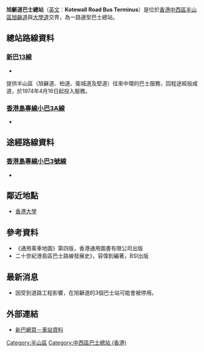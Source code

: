 {{primarysources|time=2014-09-05T06:20:42+00:00}}
{{Infobox HK Bus terminus
| image= KotewallRoadBT.jpg
| name= 旭龢道巴士總站<br/>Kotewall Road Bus Terminus
| district= [[中西區_(香港)|中西區]]
| area= 半山區（列堤頓道及旭龢道） 
| street= [[旭龢道|旭龢道]]與[[大學道_(香港大學)|大學道]]交界
| opendate= 1974年
| terminate= [[新巴|新巴]]<br>13線<br>[[專線小巴|專線小巴]]<br>3A線
| via= [[專線小巴|專線小巴]]<br>3號線
| feeder= 
| nearbystreets= 旭龢道、大學道、[[干德道|干德道]]、[[克頓道|克頓道]]
| nearbysights= [[香港大學|香港大學]]、[[龍虎山郊野公園|龍虎山郊野公園]]
| notes= 
| alternative=
| bgcolor= blue
| fontcolor= white
}}
'''旭龢道巴士總站'''（[[英文|英文]]：'''Kotewall Road Bus Terminus'''）是位於[[香港|香港]][[中西區_(香港)|中西區]][[半山區|半山區]][[旭龢道|旭龢道]]與[[大學道_(香港大學)|大學道]]交界，為一路邊型巴士總站。
==總站路線資料==
===[[新巴13線|新巴13線]]===
*{{HK Bus Route HKIsland|13|inline}}
提供半山區（旭龢道、柏道、衛城道及堅道）往來中環的巴士服務，回程途經般咸道，於1974年4月16日起投入服務。

===[[香港島專線小巴3A線|香港島專線小巴3A線]]===
*{{HK MiniBus Route HK Show:3A|format=inline}}

==途經路線資料==
===[[香港島專線小巴3號線|香港島專線小巴3號線]]===
*{{HK MiniBus Route HK Show:3|format=inline}}

==鄰近地點==
* [[香港大學|香港大學]]

==參考資料==
*《通用乘車地圖》第四版，香港通用圖書有限公司出版
*二十世紀港島區巴士路線發展史》，容偉釗編著，BSI出版 

==最新消息==
*因受到道路工程影響，在旭龢道的3個巴士站可能會被停用。

==外部連結==
*[http://www.nwfb.com.hk/image/share/busstop/pic.asp?pic=301236.jpg 新巴網頁－車站資料]

{{香港中西區巴士總站列表}}

[[Category:半山區|Category:半山區]]
[[Category:中西區巴士總站_(香港)|Category:中西區巴士總站 (香港)]]